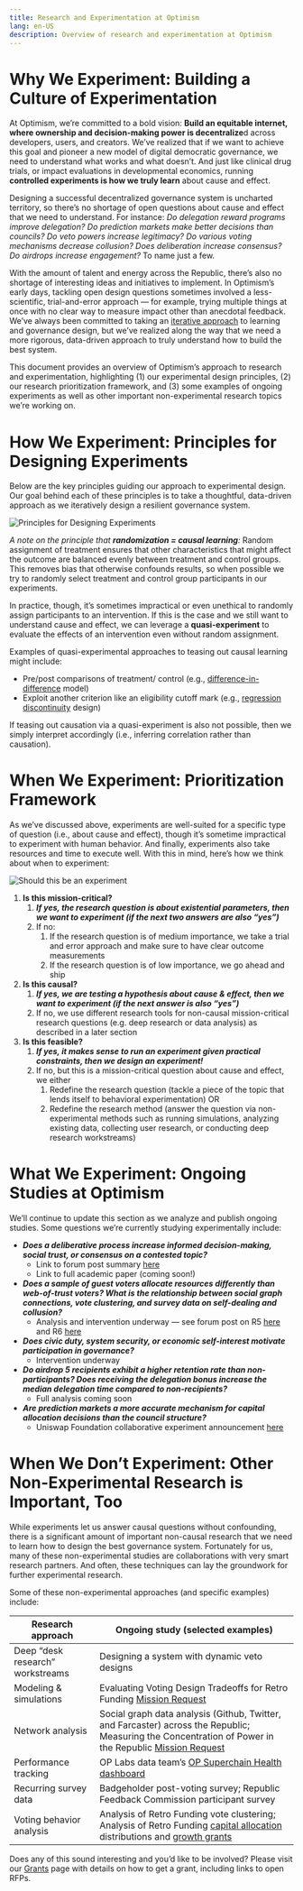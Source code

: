 ```yaml
---
title: Research and Experimentation at Optimism
lang: en-US
description: Overview of research and experimentation at Optimism
---
```


# Why We Experiment: Building a Culture of Experimentation

At Optimism, we’re committed to a bold vision: **Build an equitable internet, where ownership and decision-making power is decentralize**d across developers, users, and creators. We’ve realized that if we want to achieve this goal and pioneer a new model of digital democratic governance, we need to understand what works and what doesn’t. And just like clinical drug trials, or impact evaluations in developmental economics, running **controlled experiments is how we truly learn** about cause and effect. 

Designing a successful decentralized governance system is uncharted territory, so there’s no shortage of open questions about cause and effect that we need to understand. For instance: *Do delegation reward programs improve delegation? Do prediction markets make better decisions than councils? Do veto powers increase legitimacy?  Do various voting mechanisms decrease collusion? Does deliberation increase consensus? Do airdrops increase engagement?* To name just a few. 

With the amount of talent and energy across the Republic, there’s also no shortage of interesting ideas and initiatives to implement. In Optimism’s early days, tackling open design questions sometimes involved a less-scientific, trial-and-error approach — for example, trying multiple things at once with no clear way to measure impact other than anecdotal feedback. We’ve always been committed to taking an [iterative approach](https://gov.optimism.io/t/the-path-to-open-metagovernance/7728) to learning and governance design, but we’ve realized along the way that we need a more rigorous, data-driven approach to truly understand how to build the best system. 

This document provides an overview of Optimism’s approach to research and experimentation, highlighting (1) our experimental design principles, (2) our research prioritization framework, and (3) some examples of ongoing experiments as well as other important non-experimental research topics we’re working on. 

# How We Experiment: Principles for Designing Experiments

Below are the key principles guiding our approach to experimental design. Our goal behind each of these principles is to take a thoughtful, data-driven approach as we iteratively design a resilient governance system. 

![Principles for Designing Experiments](/img/research/experiment-principles.png)

*A note on the principle that **randomization = causal learning**:* Random assignment of treatment ensures that other characteristics that might affect the outcome are balanced evenly between treatment and control groups. This removes bias that otherwise confounds results, so when possible we try to randomly select treatment and control group participants in our experiments. 

In practice, though, it’s sometimes impractical or even unethical to randomly assign participants to an intervention. If this is the case and we still want to understand cause and effect, we can leverage a **quasi-experiment** to evaluate the effects of an intervention even without random assignment. 

Examples of quasi-experimental approaches to teasing out causal learning might include: 

- Pre/post comparisons of treatment/ control (e.g., [difference-in-difference](https://engineering.atspotify.com/2023/09/how-to-accurately-test-significance-with-difference-in-difference-models/) model)
- Exploit another criterion like an eligibility cutoff mark (e.g., [regression discontinuity](https://www.gsb.stanford.edu/faculty-research/working-papers/what-kinds-incentives-encourage-participation-democracy-evidence) design)

If teasing out causation via a quasi-experiment is also not possible, then we simply interpret accordingly (i.e., inferring correlation rather than causation).  

# When We Experiment: Prioritization Framework

As we’ve discussed above, experiments are well-suited for a specific type of question (i.e., about cause and effect), though it’s sometime impractical to experiment with human behavior. And finally, experiments also take resources and time to execute well. With this in mind, here’s how we think about when to experiment: 

![Should this be an experiment](/img/research/experiment.png)

1. **Is this mission-critical?**
    1. ***If yes, the research question is about existential parameters, then we want to experiment (if the next two answers are also “yes”)***
    2. If no: 
        1. If the research question is of medium importance, we take a trial and error approach and make sure to have clear outcome measurements 
        2. If the research question is of low importance, we go ahead and ship 
2. **Is this causal?**
    1. ***If yes, we are testing a hypothesis about cause & effect, then we want to experiment (if the next answer is also “yes”)***
    2. If no, we use different research tools for non-causal mission-critical research questions (e.g. deep research or data analysis) as described in a later section
3. **Is this feasible?** 
    1. ***If yes, it makes sense to run an experiment given practical constraints, then we design an experiment!*** 
    2. If no, but this is a mission-critical question about cause and effect, we either
        1. Redefine the research question (tackle a piece of the topic that lends itself to behavioral experimentation) OR
        2. Redefine the research method (answer the question via non-experimental methods such as running simulations, analyzing existing data, collecting user research, or conducting deep research workstreams)

# What We Experiment: Ongoing Studies at Optimism

We’ll continue to update this section as we analyze and publish ongoing studies. Some questions we’re currently studying experimentally include: 

- ***Does a deliberative process increase informed decision-making, social trust, or consensus on a contested topic?***
    - Link to forum post summary [here](https://gov.optimism.io/t/when-is-deliberation-useful-for-optimism-governance/9142)
    - Link to full academic paper (coming soon!)
- ***Does a sample of guest voters allocate resources differently than web-of-trust voters? What is the relationship between social graph connections, vote clustering, and survey data on self-dealing and collusion?***
    - Analysis and intervention underway — see forum post on R5 [here](https://gov.optimism.io/t/retro-funding-5-expert-voting-experiment/8613) and R6 [here](https://gov.optimism.io/t/retro-funding-6-announcing-guest-voter-participation/8816/3)
- ***Does civic duty, system security, or economic self-interest motivate participation in governance?***
    - Intervention underway
- ***Do airdrop 5 recipients exhibit a higher retention rate than non-participants? Does receiving the delegation bonus increase the median delegation time compared to non-recipients?***
    - Full analysis coming soon
- ***Are prediction markets a more accurate mechanism for capital allocation decisions than the council structure?***
    - Uniswap Foundation collaborative experiment announcement [here](https://x.com/UniswapFND/status/1847307628315308270)

# When We Don’t Experiment: Other Non-Experimental Research is Important, Too

While experiments let us answer causal questions without confounding, there is a significant amount of important non-causal research that we need to learn how to design the best governance system. Fortunately for us, many of these non-experimental studies are collaborations with very smart research partners. And often, these techniques can lay the groundwork for further experimental research. 

Some of these non-experimental approaches (and specific examples) include: 

| **Research approach** | **Ongoing study (selected examples)** |
| --- | --- |
| Deep “desk research” workstreams | Designing a system with dynamic veto designs  |
| Modeling & simulations | Evaluating Voting Design Tradeoffs for Retro Funding [Mission Request](https://github.com/orgs/ethereum-optimism/projects/31/views/1?pane=issue&itemId=61734498) |
| Network analysis | Social graph data analysis (Github, Twitter, and Farcaster) across the Republic; Measuring the Concentration of Power in the Republic [Mission Request](https://github.com/orgs/ethereum-optimism/projects/31/views/1?pane=issue&itemId=61734705) |
| Performance tracking  | OP Labs data team’s [OP Superchain Health dashboard](https://docs.google.com/spreadsheets/d/1f-uIW_PzlGQ_XFAmsf9FYiUf0N9l_nePwDVrw0D5MXY/edit?gid=915250487#gid=915250487) |
| Recurring survey data | Badgeholder post-voting survey; Republic Feedback Commission participant survey |
| Voting behavior analysis | Analysis of Retro Funding vote clustering; Analysis of Retro Funding [capital allocation](https://docs.opensource.observer/blog/rf4-ballot-box/) distributions and [growth grants](https://github.com/ethereum-optimism/ecosystem-contributions/issues/244) |

Does any of this sound interesting and you’d like to be involved? Please visit our [Grants](https://community.optimism.io/grant/grant-overview) page with details on how to get a grant, including links to open RFPs.
